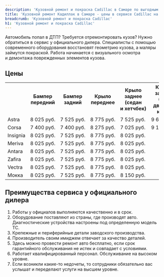 ```yaml
---
description: 'Кузовной ремонт и покраска Cadillac в Самаре по выгодным ценам в сертифицированном сервисе Кадиллак.'
title: 'Кузовной ремонт Кадиллак в Самаре - цены в сервисе Cadillac на покраску'
breadcrumb: 'Кузовной ремонт и покраска Cadillac'
h1: 'Кузовной ремонт и покраска Cadillac'
---
```

<p>
	 Автомобиль попал в&nbsp;ДТП? Требуется отремонтировать кузов? Нужно обратиться в&nbsp;сервис у&nbsp;официального дилера. Специалисты с&nbsp;помощью современного оборудования восстановят геометрию кузова, а&nbsp;маляры займутся покраской. Работа начинается с&nbsp;визуального осмотра и&nbsp;демонтажа поврежденных элементов кузова.
</p>
<h2>Цены</h2>
<div class="table-scroll">
	<table>
	<tbody>
	<tr>
		<th>
		</th>
		<th>
			 Бампер передний
		</th>
		<th>
			 Бампер задний
		</th>
		<th>
			 Крыло переднее
		</th>
		<th>
			 Крыло заднее (седан и&nbsp;хетчбек)
		</th>
		<th>
			 Крыло заднее (<nobr>3-х</nobr> дверное купе)
		</th>
		<th>
			 Дверь передняя
		</th>
		<th>
			 Дверь задняя
		</th>
		<th>
			 Капот
		</th>
		<th>
			 Крышка багажника
		</th>
		<th>
			 Дверь задка
		</th>
	</tr>
	<tr>
		<td>
			 Astra
		</td>
		<td>
			 8&nbsp;025&nbsp;руб.
		</td>
		<td>
			 7&nbsp;525&nbsp;руб.
		</td>
		<td>
			 8&nbsp;775&nbsp;руб.
		</td>
		<td>
			 7&nbsp;525&nbsp;руб.
		</td>
		<td>
			 9&nbsp;615&nbsp;руб.
		</td>
		<td>
			 9&nbsp;400&nbsp;руб.
		</td>
		<td>
			 9&nbsp;400&nbsp;руб.
		</td>
		<td>
			 9&nbsp;520&nbsp;руб.
		</td>
		<td>
			 8&nbsp;150&nbsp;руб.
		</td>
		<td>
			 8&nbsp;775&nbsp;руб.
		</td>
	</tr>
	<tr>
		<td>
			 Corsa
		</td>
		<td>
			 7&nbsp;400&nbsp;руб.
		</td>
		<td>
			 7&nbsp;400&nbsp;руб.
		</td>
		<td>
			 8&nbsp;275&nbsp;руб.
		</td>
		<td>
			 7&nbsp;025&nbsp;руб.
		</td>
		<td>
			 9&nbsp;115&nbsp;руб.
		</td>
		<td>
			 8&nbsp;650&nbsp;руб.
		</td>
		<td>
			 8&nbsp;650&nbsp;руб.
		</td>
		<td>
			 9&nbsp;050&nbsp;руб.
		</td>
		<td>
		</td>
		<td>
			 8&nbsp;775&nbsp;руб.
		</td>
	</tr>
	<tr>
		<td>
			 Insignia
		</td>
		<td>
			 8&nbsp;025&nbsp;руб.
		</td>
		<td>
			 7&nbsp;525&nbsp;руб.
		</td>
		<td>
			 8&nbsp;775&nbsp;руб.
		</td>
		<td>
			 8&nbsp;025&nbsp;руб.
		</td>
		<td>
		</td>
		<td>
			 9&nbsp;400&nbsp;руб.
		</td>
		<td>
			 9&nbsp;400&nbsp;руб.
		</td>
		<td>
			 9&nbsp;520&nbsp;руб.
		</td>
		<td>
			 8&nbsp;150&nbsp;руб.
		</td>
		<td>
			 8&nbsp;775&nbsp;руб.
		</td>
	</tr>
	<tr>
		<td>
			 Meriva
		</td>
		<td>
			 8&nbsp;025&nbsp;руб.
		</td>
		<td>
			 7&nbsp;525&nbsp;руб.
		</td>
		<td>
			 8&nbsp;775&nbsp;руб.
		</td>
		<td>
			 8&nbsp;025&nbsp;руб.
		</td>
		<td>
		</td>
		<td>
			 9&nbsp;400&nbsp;руб.
		</td>
		<td>
			 9&nbsp;400&nbsp;руб.
		</td>
		<td>
			 9&nbsp;520&nbsp;руб.
		</td>
		<td>
		</td>
		<td>
			 8&nbsp;775&nbsp;руб.
		</td>
	</tr>
	<tr>
		<td>
			 Antara
		</td>
		<td>
			 8&nbsp;025&nbsp;руб.
		</td>
		<td>
			 7&nbsp;525&nbsp;руб.
		</td>
		<td>
			 8&nbsp;775&nbsp;руб.
		</td>
		<td>
			 8&nbsp;025&nbsp;руб.
		</td>
		<td>
		</td>
		<td>
			 9&nbsp;400&nbsp;руб.
		</td>
		<td>
			 9&nbsp;400&nbsp;руб.
		</td>
		<td>
			 9&nbsp;520&nbsp;руб.
		</td>
		<td>
		</td>
		<td>
			 8&nbsp;775&nbsp;руб.
		</td>
	</tr>
	<tr>
		<td>
			 Zafira
		</td>
		<td>
			 8&nbsp;025&nbsp;руб.
		</td>
		<td>
			 7&nbsp;525&nbsp;руб.
		</td>
		<td>
			 8&nbsp;775&nbsp;руб.
		</td>
		<td>
			 8&nbsp;025&nbsp;руб.
		</td>
		<td>
		</td>
		<td>
			 9&nbsp;400&nbsp;руб.
		</td>
		<td>
			 9&nbsp;400&nbsp;руб.
		</td>
		<td>
			 9&nbsp;520&nbsp;руб.
		</td>
		<td>
		</td>
		<td>
			 8&nbsp;775&nbsp;руб.
		</td>
	</tr>
	<tr>
		<td>
			 Vectra
		</td>
		<td>
			 8&nbsp;025&nbsp;руб.
		</td>
		<td>
			 7&nbsp;525&nbsp;руб.
		</td>
		<td>
			 8&nbsp;775&nbsp;руб.
		</td>
		<td>
			 8&nbsp;025&nbsp;руб.
		</td>
		<td>
		</td>
		<td>
			 9&nbsp;400&nbsp;руб.
		</td>
		<td>
			 9&nbsp;400&nbsp;руб.
		</td>
		<td>
			 9&nbsp;520&nbsp;руб.
		</td>
		<td>
			 8&nbsp;150&nbsp;руб.
		</td>
		<td>
			 8&nbsp;775&nbsp;руб.
		</td>
	</tr>
	<tr>
		<td>
			 Moкка
		</td>
		<td>
			 8&nbsp;025&nbsp;руб.
		</td>
		<td>
			 7&nbsp;525&nbsp;руб.
		</td>
		<td>
			 8&nbsp;775&nbsp;руб.
		</td>
		<td>
			 8&nbsp;150&nbsp;руб.
		</td>
		<td>
		</td>
		<td>
			 9&nbsp;400&nbsp;руб.
		</td>
		<td>
			 9&nbsp;400&nbsp;руб.
		</td>
		<td>
			 9&nbsp;520&nbsp;руб.
		</td>
		<td>
		</td>
		<td>
			 8&nbsp;775&nbsp;руб.
		</td>
	</tr>
	</tbody>
	</table>
</div>
<h2>Преимущества сервиса у&nbsp;официального дилера</h2>
<ol>
	<li> Работы у&nbsp;официалов выполняются качественно и&nbsp;в&nbsp;срок. </li>
	<li> Оборудование поставляют из&nbsp;страны, где производят авто. Диагностические устройства настроены под определенную модель ТС. </li>
	<li> Крепежные и&nbsp;периферийные детали заводского производства. </li>
	<li> Производитель своим имиджем отвечает за&nbsp;качество деталей. </li>
	<li> Здесь можно провести ремонт авто бесплатно, если срок гарантийного обслуживания не&nbsp;истек и&nbsp;совпадает с&nbsp;условиями. </li>
	<li> Работает квалифицированный персонал. Обслуживание на&nbsp;высоком уровне. </li>
	<li> Если возникли <nobr>какие-то</nobr> недочеты, то&nbsp;сотрудники обязательно вас услышат и&nbsp;переделают услуги на&nbsp;высшем уровне. </li>
</ol>